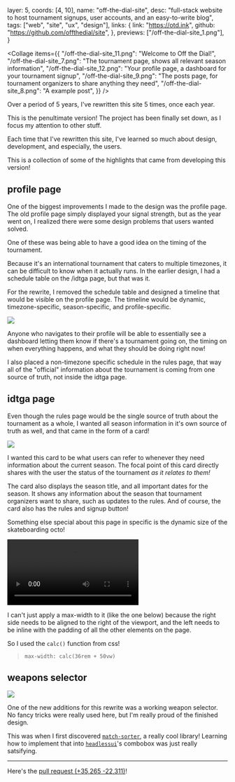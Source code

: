   layer: 5,
  coords: [4, 10],
  name: "off-the-dial-site",
  desc: "full-stack website to host tournament signups, user accounts, and an easy-to-write blog",
  tags: ["web", "site", "ux", "design"],
  links: {
    link: "https://otd.ink",
    github: "https://github.com/offthedial/site",
  },
  previews: ["/off-the-dial-site_1.png"],
}

<Collage
  items={{
    "/off-the-dial-site_11.png": "Welcome to Off the Dial!",
    "/off-the-dial-site_7.png":
      "The tournament page, shows all relevant season information",
    "/off-the-dial-site_12.png":
      "Your profile page, a dashboard for your tournament signup",
    "/off-the-dial-site_9.png":
      "The posts page, for tournament organizers to share anything they need",
    "/off-the-dial-site_8.png": "A example post",
  }}
/>

<CaseDivider />

Over a period of 5 years, I've rewritten this site 5 times, once each year.

This is the penultimate version! The project has been finally set down, as I focus my attention to other stuff.

Each time that I've rewritten this site, I've learned so much about design, development, and especially, the users.

This is a collection of some of the highlights that came from developing this version!

## profile page

One of the biggest improvements I made to the design was the profile page. The old profile page simply displayed your signal strength, but as the year went on, I realized there were some design problems that users wanted solved.

One of these was being able to have a good idea on the timing of the tournament.

Because it's an international tournament that caters to multiple timezones, it can be difficult to know when it actually runs. In the earlier design, I had a schedule table on the /idtga page, but that was it.

For the rewrite, I removed the schedule table and designed a timeline that would be visible on the profile page. The timeline would be dynamic, timezone-specific, season-specific, and profile-specific.

![](/off-the-dial-site_5.png)

Anyone who navigates to their profile will be able to essentially see a dashboard letting them know if there's a tournament going on, the timing on when everything happens, and what they should be doing right now!

I also placed a non-timezone specific schedule in the rules page, that way all of the "official" information about the tournament is coming from one source of truth, not inside the idtga page.

## idtga page

Even though the rules page would be the single source of truth about the tournament as a whole, I wanted all season information in it's own source of truth as well, and that came in the form of a card!

![](/off-the-dial-site_6.png)

I wanted this card to be what users can refer to whenever they need information about the current season.
The focal point of this card directly shares with the user the status of the tournament _as it relates to them!_

The card also displays the season title, and all important dates for the season. It shows any information about the season that tournament organizers want to share, such as updates to the rules. And of course, the card also has the rules and signup button!

Something else special about this page in specific is the dynamic size of the skateboarding octo!

![](/off-the-dial-site_3.webm "controls")

I can't just apply a max-width to it (like the one below) because the right side needs to be aligned to the right of the viewport, and the left needs to be inline with the padding of all the other elements on the page.

So I used the `calc()` function from css!

> `max-width: calc(36rem + 50vw)`

## weapons selector

![](/off-the-dial-site_4.png)

One of the new additions for this rewrite was a working weapon selector. No fancy tricks were really used here, but I'm really proud of the finished design.

This was when I first discovered [`match-sorter`](https://github.com/kentcdodds/match-sorter), a really cool library! Learning how to implement that into [`headlessui`](https://headlessui.com)'s combobox was just really satsifying.

---

Here's the [pull request <span class="text-slate-600">(<span class="text-green-500">+35,265</span> <span class="text-red-500">-22,311</span>)</span>](https://github.com/offthedial/site/pull/123)!

